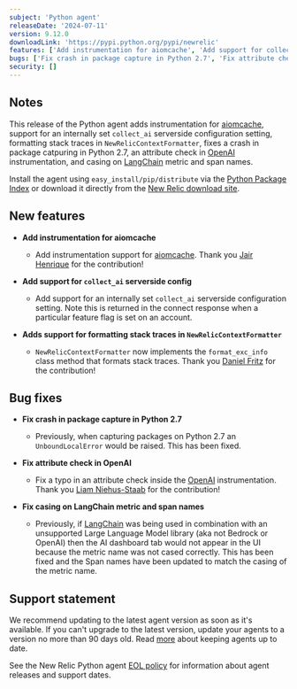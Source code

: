 ```yaml
---
subject: 'Python agent'
releaseDate: '2024-07-11'
version: 9.12.0
downloadLink: 'https://pypi.python.org/pypi/newrelic'
features: ['Add instrumentation for aiomcache', 'Add support for collect_ai serverside config', 'Capture stack traces in NewRelicContextFormatter logs']
bugs: ['Fix crash in package capture in Python 2.7', 'Fix attribute check in OpenAI', 'Fix casing on LangChain metric and span names']
security: []
---
```


## Notes

This release of the Python agent adds instrumentation for [aiomcache](https://pypi.org/project/aiomcache/), support for an internally set `collect_ai` serverside configuration setting, formatting stack traces in `NewRelicContextFormatter`, fixes a crash in package catpuring in Python 2.7, an attribute check in [OpenAI](https://pypi.org/project/openai) instrumentation, and casing on [LangChain](https://pypi.org/project/langchain/) metric and span names.

Install the agent using `easy_install/pip/distribute` via the [Python Package Index](https://pypi.python.org/pypi/newrelic) or download it directly from the [New Relic download site](https://download.newrelic.com/python_agent/release).

## New features

* **Add instrumentation for aiomcache**

    * Add instrumentation support for [aiomcache](https://pypi.org/project/aiomcache/). Thank you [Jair Henrique](https://github.com/jairhenrique) for the contribution!

* **Add support for `collect_ai` serverside config**

    * Add support for an internally set `collect_ai` serverside configuration setting. Note this is returned in the connect response when a particular feature flag is set on an account. 

* **Adds support for formatting stack traces in `NewRelicContextFormatter`**

    * `NewRelicContextFormatter` now implements the `format_exc_info` class method that formats stack traces. Thank you [Daniel Fritz](https://github.com/fritzdj) for the contribution!

## Bug fixes

* **Fix crash in package capture in Python 2.7**

    * Previously, when capturing packages on Python 2.7 an `UnboundLocalError` would be raised. This has been fixed.

* **Fix attribute check in OpenAI**

    * Fix a typo in an attribute check inside the [OpenAI](https://pypi.org/project/openai) instrumentation. Thank you [Liam Niehus-Staab](https://github.com/niehusst) for the contribution!

* **Fix casing on LangChain metric and span names**

    * Previously, if [LangChain](https://pypi.org/project/langchain/) was being used in combination with an unsupported Large Language Model library (aka not Bedrock or OpenAI) then the AI dashboard tab would not appear in the UI because the metric name was not cased correctly. This has been fixed and the Span names have been updated to match the casing of the metric name.


## Support statement

We recommend updating to the latest agent version as soon as it's available. If you can't upgrade to the latest version, update your agents to a version no more than 90 days old. Read [more](/docs/new-relic-solutions/new-relic-one/install-configure/update-new-relic-agent/) about keeping agents up to date.

See the New Relic Python agent [EOL policy](/docs/apm/agents/python-agent/getting-started/python-agent-eol-policy/) for information about agent releases and support dates.
